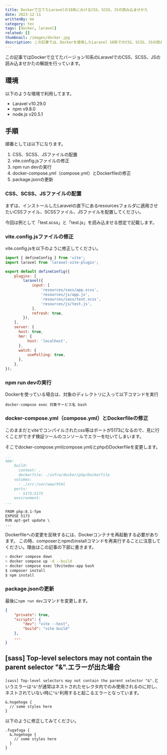```yaml
---
title: Dockerで立てたLaravelの10系におけるCSS、SCSS、JSの読み込ませかた
date: 2023-12-11
writtenBy: me
category: tec
tags: [docker, laravel]
related: []
thumbnail: /images/docker.jpg
description: この記事では、Dockerを使用したLaravel 10系でのCSS、SCSS、JSの読み込み方法を詳しく解説しています。環境設定からvite.config.jsの修正、npm run devの実行、docker-compose.ymlとDockerfileの修正、最後にpackage.jsonの更新までの手順が記載してあります。
---
```


この記事ではDockerで立てたバージョン10系のLaravelでのCSS、SCSS、JSの読み込ませかたの解説を行っています。

## 環境
以下のような環境で利用してます。

- Laravel v10.29.0
- npm v9.8.0
- node.js v20.5.1

## 手順
順番としては以下になります。

1. CSS、SCSS、JSファイルの配置
1. vite.config.jsファイルの修正
1. npm run devの実行
1. docker-compose.yml（compose.yml）とDockerfileの修正
1. package.jsonの更新

### CSS、SCSS、JSファイルの配置
まずは、インストールしたLaravelの直下にあるresourcesフォルダに適用させたいCSSファイル、SCSSファイル、JSファイルを配置してください。

今回は例として「test.scss」と「test.js」を読み込ませる想定で記載します。

### vite.config.jsファイルの修正

vite.config.jsを以下のように修正してください。

```javascript:vite.config.js
import { defineConfig } from 'vite';
import laravel from 'laravel-vite-plugin';

export default defineConfig({
    plugins: [
        laravel({
            input: [
                'resources/sass/app.scss',
                'resources/js/app.js',
                'resources/sass/test.scss',
                'resources/js/test.js',
            ],
            refresh: true,
        }),
    ],
    server: {
      host: true,
      hmr: {
          host: 'localhost',
      },
      watch: {
          usePolling: true,
      },
    },
});
```

### npm run devの実行
Dockerを使っている場合は、対象のディレクトリに入って以下コマンドを実行

```
docker-compose exec 対象サービス名 bash
```

### docker-compose.yml（compose.yml）とDockerfileの修正
このままだとviteでコンパイルされたcss等はポートが5173になるので、見に行くことができず検証ツールのコンソールでエラーを吐いてしまいます。

そこでdocker-compose.yml(compose.yml)とphpのDockerfileを変更します。

```yml:./docker-compose.yml
...
app:
    build:
      context: .
      dockerfile: ./infra/docker/php/Dockerfile
    volumes:
      - ./src:/var/www/html
    ports:
      - 5173:5173
    environment:
...
```

```dockerfile:./infra/docker/php/Dockerfile/Dockerfile
FROM php:8.1-fpm
EXPOSE 5173
RUN apt-get update \
...
```

Dockerfileへの変更を反映するには、Dockerコンテナを再起動する必要があります。
この時、composerとnpmのinstallコマンドを再実行することに注意してください。理由はこの記事の下部に書きます。

```bash
> docker compose down
> docker compose up -d --build
> docker compose exec l9vitedev-app bash
$ composer install
$ npm install
```

### package.jsonの更新
最後に`npm run dev`コマンドを変更します。

```json:./package.json
{
    "private": true,
    "scripts": {
        "dev": "vite --host",
        "build": "vite build"
    },
    ...
}
```

## [sass] Top-level selectors may not contain the parent selector "&".エラーが出た場合

`[sass] Top-level selectors may not contain the parent selector "&".`というエラーは`"&"`が通常はネストされたセレクタ内でのみ使用されるのに対し、ネストされていない時に`"&"`利用すると起こるエラーとなっています。

```scss:問題のあるコード
&.hogehoge {
  // some styles here
}
```

以下のように修正してみてください。

```scss:修正後
.fugafuga {
  &.hogehoge {
    // some styles here
  }
}
```

